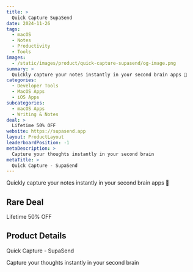 ```yaml
---
title: >
  Quick Capture SupaSend
date: 2024-11-26
tags:
  - macOS
  - Notes
  - Productivity
  - Tools
images:
  - /static/images/product/quick-capture-supasend/og-image.png
summary: >
  Quickly capture your notes instantly in your second brain apps 🧠
categories:
  - Developer Tools
  - MacOS Apps
  - iOS Apps
subcategories:
  - macOS Apps
  - Writing & Notes
deal: >
  Lifetime 50% OFF
website: https://supasend.app
layout: ProductLayout
leaderboardPosition: -1
metaDescription: >
  Capture your thoughts instantly in your second brain
metaTitle: >
  Quick Capture - SupaSend
---
```

Quickly capture your notes instantly in your second brain apps 🧠

## Rare Deal

Lifetime 50% OFF

## Product Details

Quick Capture - SupaSend

Capture your thoughts instantly in your second brain
